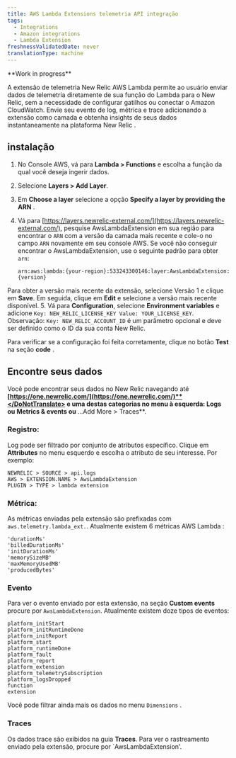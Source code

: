 ```yaml
---
title: AWS Lambda Extensions telemetria API integração
tags:
  - Integrations
  - Amazon integrations
  - Lambda Extension
freshnessValidatedDate: never
translationType: machine
---
```


<DoNotTranslate>
  **Work in progress**
</DoNotTranslate>

A extensão de telemetria New Relic AWS Lambda permite ao usuário enviar dados de telemetria diretamente de sua função do Lambda para o New Relic, sem a necessidade de configurar gatilhos ou conectar o Amazon CloudWatch. Envie seu evento de log, métrica e trace adicionando a extensão como camada e obtenha insights de seus dados instantaneamente na plataforma New Relic .

## instalação

1. No Console AWS, vá para <DoNotTranslate>**Lambda > Functions**</DoNotTranslate> e escolha a função da qual você deseja ingerir dados.

2. Selecione <DoNotTranslate>**Layers > Add Layer**</DoNotTranslate>.

3. Em <DoNotTranslate>**Choose a layer**</DoNotTranslate> selecione a opção <DoNotTranslate>**Specify a layer by providing the ARN**</DoNotTranslate> .

4. Vá para [https://layers.newrelic-external.com/](https://layers.newrelic-external.com/), pesquise AwsLambdaExtension em sua região para encontrar o `ARN` com a versão da camada mais recente e cole-o no campo `ARN` novamente em seu console AWS. Se você não conseguir encontrar o AwsLambdaExtension, use o seguinte padrão para obter `arn`:

   `arn:aws:lambda:{your-region}:533243300146:layer:AwsLambdaExtension:{version}`

Para obter a versão mais recente da extensão, selecione Versão 1 e clique em <DoNotTranslate>**Save**</DoNotTranslate>. Em seguida, clique em <DoNotTranslate>**Edit**</DoNotTranslate> e selecione a versão mais recente disponível. 5. Vá para <DoNotTranslate>**Configuration**</DoNotTranslate>, selecione <DoNotTranslate>**Environment variables**</DoNotTranslate> e adicione `Key: NEW_RELIC_LICENSE_KEY Value: YOUR_LICENSE_KEY`. Observação: `Key: NEW_RELIC_ACCOUNT_ID` é um parâmetro opcional e deve ser definido como o ID da sua conta New Relic.

Para verificar se a configuração foi feita corretamente, clique no botão <DoNotTranslate>**Test**</DoNotTranslate> na seção <DoNotTranslate>**code**</DoNotTranslate> .

## Encontre seus dados

Você pode encontrar seus dados no New Relic navegando até <DoNotTranslate>**[https://one.newrelic.com/](https://one.newrelic.com/)**</DoNotTranslate> e uma destas categorias no menu à esquerda: <DoNotTranslate>**Logs**</DoNotTranslate> ou <DoNotTranslate>**Metrics & events**</DoNotTranslate> ou <DoNotTranslate>**...Add More > Traces**</DoNotTranslate>.

### Registro:

Log pode ser filtrado por conjunto de atributos específico. Clique em <DoNotTranslate>**Attributes**</DoNotTranslate> no menu esquerdo e escolha o atributo de seu interesse. Por exemplo:

```
NEWRELIC > SOURCE > api.logs
AWS > EXTENSION.NAME > AwsLambdaExtension
PLUGIN > TYPE > lambda extension
```

### Métrica:

As métricas enviadas pela extensão são prefixadas com `aws.telemetry.lambda_ext.`. Atualmente existem 6 métricas AWS Lambda :

```
'durationMs'
'billedDurationMs'
'initDurationMs'
'memorySizeMB'
'maxMemoryUsedMB'
'producedBytes'
```

### Evento

Para ver o evento enviado por esta extensão, na seção <DoNotTranslate>**Custom events**</DoNotTranslate> procure por `AwsLambdaExtension`. Atualmente existem doze tipos de eventos:

```
platform_initStart
platform_initRuntimeDone
platform_initReport
platform_start
platform_runtimeDone
platform_fault
platform_report
platform_extension
platform_telemetrySubscription
platform_logsDropped
function
extension
```

Você pode filtrar ainda mais os dados no menu `Dimensions` .

### Traces

Os dados trace são exibidos na guia <DoNotTranslate>**Traces**</DoNotTranslate>. Para ver o rastreamento enviado pela extensão, procure por \`AwsLambdaExtension'.